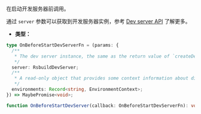 在启动开发服务器前调用。

通过 `server` 参数可以获取到开发服务器实例，参考 [Dev server API](/api/javascript-api/dev-server-api) 了解更多。

- **类型：**

```ts
type OnBeforeStartDevServerFn = (params: {
  /**
   * The dev server instance, the same as the return value of `createDevServer`.
   */
  server: RsbuildDevServer;
  /**
   * A read-only object that provides some context information about different environments.
   */
  environments: Record<string, EnvironmentContext>;
}) => MaybePromise<void>;

function OnBeforeStartDevServer(callback: OnBeforeStartDevServerFn): void;
```
